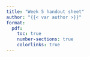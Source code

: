 ```yaml
---
title: "Week 5 handout sheet"
author: "{{< var author >}}"
format:   
  pdf:
    toc: true
    number-sections: true
    colorlinks: true
---
```

